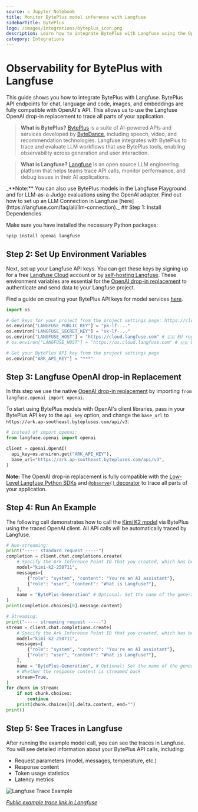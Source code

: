 ```yaml
---
source: ⚠️ Jupyter Notebook
title: Monitor BytePlus model inference with Langfuse
sidebarTitle: BytePlus
logo: /images/integrations/byteplus_icon.png
description: Learn how to integrate BytePlus with Langfuse using the OpenAI drop-in replacement.
category: Integrations
---
```


# Observability for BytePlus with Langfuse

This guide shows you how to integrate BytePlus with Langfuse. BytePlus API endpoints for chat, language and code, images, and embeddings are fully compatible with OpenAI's API. This allows us to use the Langfuse OpenAI drop-in replacement to trace all parts of your application.

> **What is BytePlus?** [BytePlus](https://www.byteplus.com/) is a suite of AI-powered APIs and services developed by [ByteDance](https://www.bytedance.com/en/), including speech, video, and recommendation technologies. Langfuse integrates with BytePlus to trace and evaluate LLM workflows that use BytePlus tools, enabling observability across generation and user interaction.

> **What is Langfuse?** [Langfuse](https://langfuse.com) is an open source LLM engineering platform that helps teams trace API calls, monitor performance, and debug issues in their AI applications.

<Callout type="info" emoji="ℹ️">
_**Note:** You can also use BytePlus models in the Langfuse Playground and for LLM-as-a-Judge evaluations using the OpenAI adapter. Find out how to set up an LLM Connection in Langfuse [here](https://langfuse.com/faq/all/llm-connection)._
</Callout>

<Steps>
## Step 1: Install Dependencies

Make sure you have installed the necessary Python packages:


```python
%pip install openai langfuse
```

## Step 2: Set Up Environment Variables

Next, set up your Langfuse API keys. You can get these keys by signing up for a free [Langfuse Cloud](https://cloud.langfuse.com/) account or by [self-hosting Langfuse](https://langfuse.com/self-hosting). These environment variables are essential for the [OpenAI drop-in replacement](https://langfuse.com/integrations/model-providers/openai-py) to authenticate and send data to your Langfuse project.

Find a guide on creating your BytePlus API keys for model services [here](https://docs.byteplus.com/en/docs/ModelArk/1399008). 


```python
import os

# Get keys for your project from the project settings page: https://cloud.langfuse.com
os.environ["LANGFUSE_PUBLIC_KEY"] = "pk-lf-..." 
os.environ["LANGFUSE_SECRET_KEY"] = "sk-lf-..." 
os.environ["LANGFUSE_HOST"] = "https://cloud.langfuse.com" # 🇪🇺 EU region
# os.environ["LANGFUSE_HOST"] = "https://us.cloud.langfuse.com" # 🇺🇸 US region

# Get your BytePlus API key from the project settings page
os.environ["ARK_API_KEY"] = "***"
```

## Step 3: Langfuse OpenAI drop-in Replacement

In this step we use the native [OpenAI drop-in replacement](https://langfuse.com/integrations/model-providers/openai-py) by importing `from langfuse.openai import openai`.

To start using BytePlus models with OpenAI's client libraries, pass in your BytePlus API key to the `api_key` option, and change the `base_url` to `https://ark.ap-southeast.bytepluses.com/api/v3`:


```python
# instead of import openai:
from langfuse.openai import openai

client = openai.OpenAI(
  api_key=os.environ.get("ARK_API_KEY"),
  base_url="https://ark.ap-southeast.bytepluses.com/api/v3",
)
```

**Note:** The OpenAI drop-in replacement is fully compatible with the [Low-Level Langfuse Python SDKs](https://langfuse.com/docs/sdk/python/low-level-sdk) and [`@observe()` decorator](https://langfuse.com/docs/sdk/python/decorators) to trace all parts of your application.

## Step 4: Run An Example

The following cell demonstrates how to call the [Kimi K2 model](https://moonshotai.github.io/Kimi-K2/) via BytePlus using the traced OpenAI client. All API calls will be automatically traced by Langfuse.


```python
# Non-streaming:
print("----- standard request -----")
completion = client.chat.completions.create(
    # Specify the Ark Inference Point ID that you created, which has been changed for you here to your Endpoint ID
    model="kimi-k2-250711",
    messages=[
        {"role": "system", "content": "You're an AI assistant"},
        {"role": "user", "content": "What is Langfuse?"},
    ],
    name = "BytePlus-Generation" # Optional: Set the name of the generation in Langfuse
)
print(completion.choices[0].message.content)
```


```python
# Streaming:
print("----- streaming request -----")
stream = client.chat.completions.create(
    # Specify the Ark Inference Point ID that you created, which has been changed for you here to your Endpoint ID
    model="kimi-k2-250711",
    messages=[
        {"role": "system", "content": "You're an AI assistant"},
        {"role": "user", "content": "What is Langfuse?"},
    ],
    name = "BytePlus-Generation", # Optional: Set the name of the generation in Langfuse
    # Whether the response content is streamed back
    stream=True,
)
for chunk in stream:
    if not chunk.choices:
        continue
    print(chunk.choices[0].delta.content, end="")
print()
```

## Step 5: See Traces in Langfuse

After running the example model call, you can see the traces in Langfuse. You will see detailed information about your BytePlus API calls, including:

- Request parameters (model, messages, temperature, etc.)
- Response content
- Token usage statistics
- Latency metrics

![Langfuse Trace Example](https://langfuse.com/images/cookbook/integration_byteplus/byteplus-trace.png)

_[Public example trace link in Langfuse](https://cloud.langfuse.com/project/cloramnkj0002jz088vzn1ja4/traces/b526e1fb8e94dd1e8a17bda69e596199?display=details%3Ftimestamp%3D2025-08-01T09%3A32%3A36.190Z&observation=31a9697edf561af3)_
</Steps>


<LearnMore />

